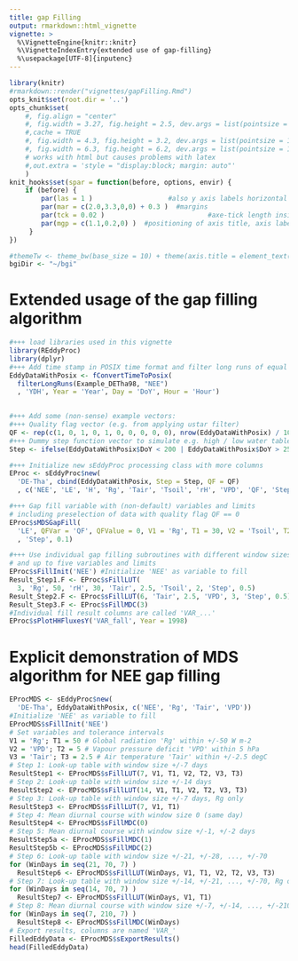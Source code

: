 ```yaml
---
title: gap Filling
output: rmarkdown::html_vignette
vignette: >
  %\VignetteEngine{knitr::knitr}
  %\VignetteIndexEntry{extended use of gap-filling}
  %\usepackage[UTF-8]{inputenc}
---
```


```r
library(knitr)
#rmarkdown::render("vignettes/gapFilling.Rmd")
opts_knit$set(root.dir = '..')
opts_chunk$set(
    #, fig.align = "center"
    #, fig.width = 3.27, fig.height = 2.5, dev.args = list(pointsize = 10)
    #,cache = TRUE
    #, fig.width = 4.3, fig.height = 3.2, dev.args = list(pointsize = 10)
    #, fig.width = 6.3, fig.height = 6.2, dev.args = list(pointsize = 10)
    # works with html but causes problems with latex
    #,out.extra = 'style = "display:block; margin: auto"' 
    )
knit_hooks$set(spar = function(before, options, envir) {
    if (before) {
        par(las = 1 )                   #also y axis labels horizontal
        par(mar = c(2.0,3.3,0,0) + 0.3 )  #margins
        par(tck = 0.02 )                          #axe-tick length inside plots             
        par(mgp = c(1.1,0.2,0) )  #positioning of axis title, axis labels, axis
     }
})
```


```r
#themeTw <- theme_bw(base_size = 10) + theme(axis.title = element_text(size = 9))
bgiDir <- "~/bgi"
```

# Extended usage of the gap filling algorithm


```r
#+++ load libraries used in this vignette
library(REddyProc)
library(dplyr)
#+++ Add time stamp in POSIX time format and filter long runs of equal values 
EddyDataWithPosix <- fConvertTimeToPosix(
  filterLongRuns(Example_DETha98, "NEE")
  , 'YDH', Year = 'Year', Day = 'DoY', Hour = 'Hour') 
  
```


```r
#+++ Add some (non-sense) example vectors:
#+++ Quality flag vector (e.g. from applying ustar filter)
QF <- rep(c(1, 0, 1, 0, 1, 0, 0, 0, 0, 0), nrow(EddyDataWithPosix) / 10)
#+++ Dummy step function vector to simulate e.g. high / low water table
Step <- ifelse(EddyDataWithPosix$DoY < 200 | EddyDataWithPosix$DoY > 250, 0, 1)

#+++ Initialize new sEddyProc processing class with more columns
EProc <- sEddyProc$new(
  'DE-Tha', cbind(EddyDataWithPosix, Step = Step, QF = QF)
  , c('NEE', 'LE', 'H', 'Rg', 'Tair', 'Tsoil', 'rH', 'VPD', 'QF', 'Step'))

#+++ Gap fill variable with (non-default) variables and limits
# including preselection of data with quality flag QF == 0
EProc$sMDSGapFill(
  'LE', QFVar = 'QF', QFValue = 0, V1 = 'Rg', T1 = 30, V2 = 'Tsoil', T2 = 2
  , 'Step', 0.1)

#+++ Use individual gap filling subroutines with different window sizes
# and up to five variables and limits
EProc$sFillInit('NEE') #Initialize 'NEE' as variable to fill
Result_Step1.F <- EProc$sFillLUT(
  3, 'Rg', 50, 'rH', 30, 'Tair', 2.5, 'Tsoil', 2, 'Step', 0.5)
Result_Step2.F <- EProc$sFillLUT(6, 'Tair', 2.5, 'VPD', 3, 'Step', 0.5)
Result_Step3.F <- EProc$sFillMDC(3)
#Individual fill result columns are called 'VAR_...'
EProc$sPlotHHFluxesY('VAR_fall', Year = 1998)
```

# Explicit demonstration of MDS algorithm for NEE gap filling

```r
EProcMDS <- sEddyProc$new(
  'DE-Tha', EddyDataWithPosix, c('NEE', 'Rg', 'Tair', 'VPD'))
#Initialize 'NEE' as variable to fill
EProcMDS$sFillInit('NEE')
# Set variables and tolerance intervals
V1 = 'Rg'; T1 = 50 # Global radiation 'Rg' within +/-50 W m-2
V2 = 'VPD'; T2 = 5 # Vapour pressure deficit 'VPD' within 5 hPa
V3 = 'Tair'; T3 = 2.5 # Air temperature 'Tair' within +/-2.5 degC
# Step 1: Look-up table with window size +/-7 days
ResultStep1 <- EProcMDS$sFillLUT(7, V1, T1, V2, T2, V3, T3)
# Step 2: Look-up table with window size +/-14 days
ResultStep2 <- EProcMDS$sFillLUT(14, V1, T1, V2, T2, V3, T3)
# Step 3: Look-up table with window size +/-7 days, Rg only
ResultStep3 <- EProcMDS$sFillLUT(7, V1, T1)
# Step 4: Mean diurnal course with window size 0 (same day)
ResultStep4 <- EProcMDS$sFillMDC(0)
# Step 5: Mean diurnal course with window size +/-1, +/-2 days
ResultStep5a <- EProcMDS$sFillMDC(1)
ResultStep5b <- EProcMDS$sFillMDC(2)
# Step 6: Look-up table with window size +/-21, +/-28, ..., +/-70
for (WinDays in seq(21, 70, 7) ) 
  ResultStep6 <- EProcMDS$sFillLUT(WinDays, V1, T1, V2, T2, V3, T3)
# Step 7: Look-up table with window size +/-14, +/-21, ..., +/-70, Rg only
for (WinDays in seq(14, 70, 7) ) 
  ResultStep7 <- EProcMDS$sFillLUT(WinDays, V1, T1)
# Step 8: Mean diurnal course with window size +/-7, +/-14, ..., +/-210 days
for (WinDays in seq(7, 210, 7) ) 
  ResultStep8 <- EProcMDS$sFillMDC(WinDays)
# Export results, columns are named 'VAR_'
FilledEddyData <- EProcMDS$sExportResults()
head(FilledEddyData)
```


